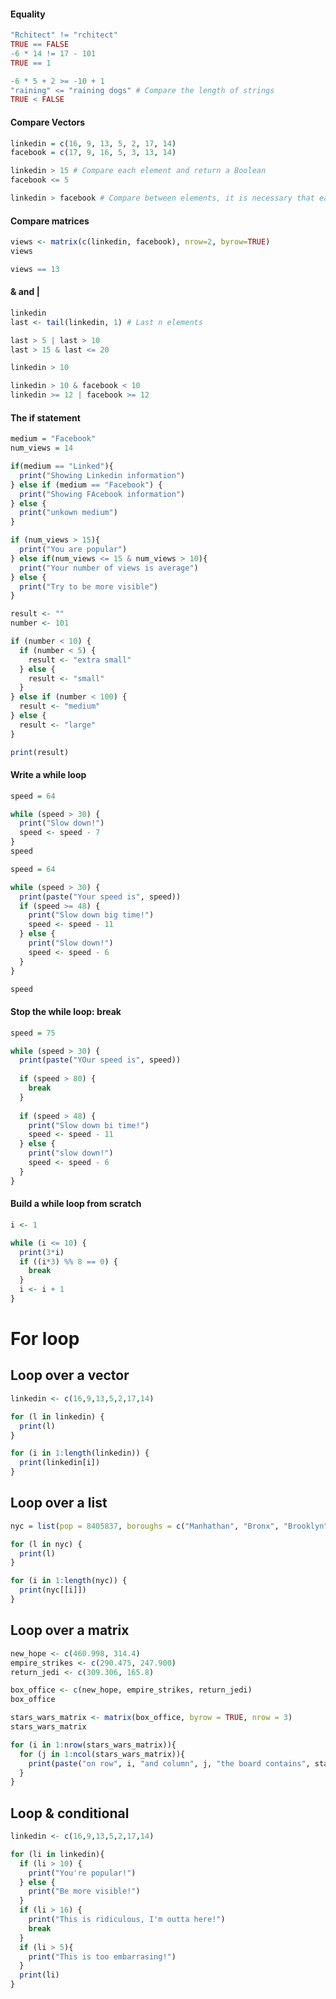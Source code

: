 #### Equality

```r
"Rchitect" != "rchitect"
TRUE == FALSE
-6 * 14 != 17 - 101
TRUE == 1

-6 * 5 + 2 >= -10 + 1
"raining" <= "raining dogs" # Compare the length of strings
TRUE < FALSE
```

#### Compare Vectors

```r
linkedin = c(16, 9, 13, 5, 2, 17, 14)
facebook = c(17, 9, 16, 5, 3, 13, 14)

linkedin > 15 # Compare each element and return a Boolean
facebook <= 5

linkedin > facebook # Compare between elements, it is necessary that each structure have the same numbers of elements.
```

#### Compare matrices

```r
views <- matrix(c(linkedin, facebook), nrow=2, byrow=TRUE)
views

views == 13
```

#### & and \|

```r
linkedin
last <- tail(linkedin, 1) # Last n elements

last > 5 | last > 10
last > 15 & last <= 20

linkedin > 10

linkedin > 10 & facebook < 10
linkedin >= 12 | facebook >= 12
```

#### The if statement

```r
medium = "Facebook"
num_views = 14

if(medium == "Linked"){
  print("Showing Linkedin information")
} else if (medium == "Facebook") {
  print("Showing FAcebook information")
} else {
  print("unkown medium")
}

if (num_views > 15){
  print("You are popular")
} else if(num_views <= 15 & num_views > 10){
  print("Your number of views is average")
} else {
  print("Try to be more visible")
}
```

```r
result <- ""
number <- 101

if (number < 10) {
  if (number < 5) {
    result <- "extra small"
  } else {
    result <- "small"
  }
} else if (number < 100) {
  result <- "medium"
} else {
  result <- "large"
}

print(result)
```

#### Write a while loop

```r
speed = 64

while (speed > 30) {
  print("Slow down!")
  speed <- speed - 7
}
speed
```

```r
speed = 64

while (speed > 30) {
  print(paste("Your speed is", speed))
  if (speed >= 48) {
    print("Slow down big time!")
    speed <- speed - 11
  } else {
    print("Slow down!")
    speed <- speed - 6
  }
}

speed
```

#### Stop the while loop: break

```r
speed = 75

while (speed > 30) {
  print(paste("YOur speed is", speed))
  
  if (speed > 80) {
    break
  }
  
  if (speed > 48) {
    print("Slow down bi time!")
    speed <- speed - 11
  } else {
    print("slow down!")
    speed <- speed - 6
  }
}
```

#### Build a while loop from scratch

```r
i <- 1

while (i <= 10) {
  print(3*i)
  if ((i*3) %% 8 == 0) {
    break
  }
  i <- i + 1
}
```

# For loop

## Loop over a vector

```r
linkedin <- c(16,9,13,5,2,17,14)

for (l in linkedin) {
  print(l)
}

for (i in 1:length(linkedin)) {
  print(linkedin[i])
}
```

## Loop over a list

```r
nyc = list(pop = 8405837, boroughs = c("Manhathan", "Bronx", "Brooklyn", "Queens", "Staten Island"), capital=FALSE)

for (l in nyc) {
  print(l)
}

for (i in 1:length(nyc)) {
  print(nyc[[i]])
}
```

## Loop over a matrix

```r
new_hope <- c(460.998, 314.4)
empire_strikes <- c(290.475, 247.900)
return_jedi <- c(309.306, 165.8)

box_office <- c(new_hope, empire_strikes, return_jedi)
box_office

stars_wars_matrix <- matrix(box_office, byrow = TRUE, nrow = 3)
stars_wars_matrix
```

```r
for (i in 1:nrow(stars_wars_matrix)){
  for (j in 1:ncol(stars_wars_matrix)){
    print(paste("on row", i, "and column", j, "the board contains", stars_wars_matrix[i,j]))
  }
}
```

## Loop & conditional

```r
linkedin <- c(16,9,13,5,2,17,14)

for (li in linkedin){
  if (li > 10) {
    print("You're popular!")
  } else {
    print("Be more visible!")
  }
  if (li > 16) {
    print("This is ridiculous, I'm outta here!")
    break
  }
  if (li > 5){
    print("This is too embarrasing!")
  }
  print(li)
}
```
